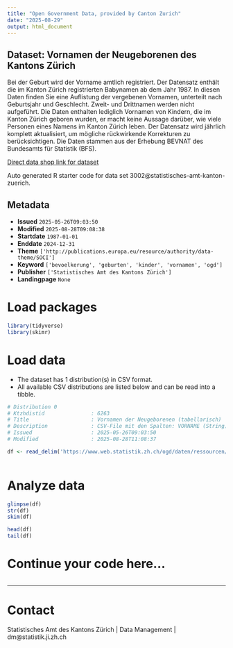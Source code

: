 ```yaml
---
title: "Open Government Data, provided by Canton Zurich"
date: "2025-08-29"
output: html_document
---
```


## Dataset: Vornamen der Neugeborenen des Kantons Zürich

Bei der Geburt wird der Vorname amtlich registriert. Der Datensatz enthält die im Kanton Zürich registrierten Babynamen ab dem Jahr 1987. In diesen Daten finden Sie eine Auflistung der vergebenen Vornamen, unterteilt nach Geburtsjahr und Geschlecht. Zweit- und Drittnamen werden nicht aufgeführt. Die Daten enthalten lediglich Vornamen von Kindern, die im Kanton Zürich geboren wurden, er macht keine Aussage darüber, wie viele Personen eines Namens im Kanton Zürich leben. Der Datensatz wird jährlich komplett aktualisiert, um mögliche rückwirkende Korrekturen zu berücksichtigen. Die Daten stammen aus der Erhebung BEVNAT des Bundesamts für Statistik (BFS). 

[Direct data shop link for dataset](https://www.zh.ch/de/politik-staat/statistik-daten/datenkatalog.html#/datasets/3002@statistisches-amt-kanton-zuerich)

Auto generated R starter code for data set 3002@statistisches-amt-kanton-zuerich.

## Metadata

- **Issued** `2025-05-26T09:03:50`
- **Modified** `2025-08-28T09:08:38`
- **Startdate** `1987-01-01`
- **Enddate** `2024-12-31`
- **Theme** `['http://publications.europa.eu/resource/authority/data-theme/SOCI']`
- **Keyword** `['bevoelkerung', 'geburten', 'kinder', 'vornamen', 'ogd']`
- **Publisher** `['Statistisches Amt des Kantons Zürich']`
- **Landingpage** `None`


# Load packages

```r

library(tidyverse)
library(skimr)

```

# Load data

-   The dataset has 1 distribution(s) in CSV format.
-   All available CSV distributions are listed below and can be read into a tibble.

```r

# Distribution 0
# Ktzhdistid               : 6263
# Title                    : Vornamen der Neugeborenen (tabellarisch)
# Description              : CSV-File mit den Spalten: VORNAME (String), GEBURTSJAHR (Number), GESCHLECHT (String; Codierung m = männlich, f=weiblich), ANZAHL_NEUGEBORENE (Number) 
# Issued                   : 2025-05-26T09:03:50
# Modified                 : 2025-08-28T11:08:37

df <- read_delim('https://www.web.statistik.zh.ch/ogd/daten/ressourcen/KTZH_00003002_00006263.csv')



```

# Analyze data

```r

glimpse(df)
str(df)
skim(df)

head(df)
tail(df)

```

# Continue your code here...

```r

```

------------------------------------------------------------------------

# Contact

Statistisches Amt des Kantons Zürich | Data Management | dm@statistik.ji.zh.ch
